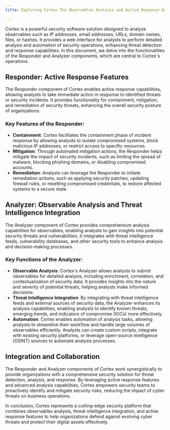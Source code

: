 ```yaml
---
title: Exploring Cortex The Observables Analysis and Active Response Engine

---
```


Cortex is a powerful security software solution designed to analyze observables such as IP addresses, email addresses, URLs, domain names, files, or hashes. It provides a web interface for analysts to perform detailed analysis and automation of security operations, enhancing threat detection and response capabilities. In this document, we delve into the functionalities of the Responder and Analyzer components, which are central to Cortex's operations.

## Responder: Active Response Features

The Responder component of Cortex enables active response capabilities, allowing analysts to take immediate action in response to identified threats or security incidents. It provides functionality for containment, mitigation, and remediation of security threats, enhancing the overall security posture of organizations.

### Key Features of the Responder:
- **Containment**: Cortex facilitates the containment phase of incident response by allowing analysts to isolate compromised systems, block malicious IP addresses, or restrict access to specific resources.
- **Mitigation**: Through automated mitigation actions, the Responder helps mitigate the impact of security incidents, such as limiting the spread of malware, blocking phishing domains, or disabling compromised accounts.
- **Remediation**: Analysts can leverage the Responder to initiate remediation actions, such as applying security patches, updating firewall rules, or resetting compromised credentials, to restore affected systems to a secure state.

## Analyzer: Observable Analysis and Threat Intelligence Integration

The Analyzer component of Cortex provides comprehensive analysis capabilities for observables, enabling analysts to gain insights into potential security threats and vulnerabilities. It integrates with threat intelligence feeds, vulnerability databases, and other security tools to enhance analysis and decision-making processes.

### Key Functions of the Analyzer:
- **Observable Analysis**: Cortex's Analyzer allows analysts to submit observables for detailed analysis, including enrichment, correlation, and contextualization of security data. It provides insights into the nature and severity of potential threats, helping analysts make informed decisions.
- **Threat Intelligence Integration**: By integrating with threat intelligence feeds and external sources of security data, the Analyzer enhances its analysis capabilities, enabling analysts to identify known threats, emerging trends, and indicators of compromise (IOCs) more effectively.
- **Automation**: Cortex enables automation of analysis tasks, allowing analysts to streamline their workflow and handle large volumes of observables efficiently. Analysts can create custom scripts, integrate with existing security platforms, or leverage open-source intelligence (OSINT) sources to automate analysis processes.

## Integration and Collaboration

The Responder and Analyzer components of Cortex work synergistically to provide organizations with a comprehensive security solution for threat detection, analysis, and response. By leveraging active response features and advanced analysis capabilities, Cortex empowers security teams to proactively identify and mitigate security risks, reducing the impact of cyber threats on business operations.

In conclusion, Cortex represents a cutting-edge security platform that combines observables analysis, threat intelligence integration, and active response features to help organizations defend against evolving cyber threats and protect their digital assets effectively.

